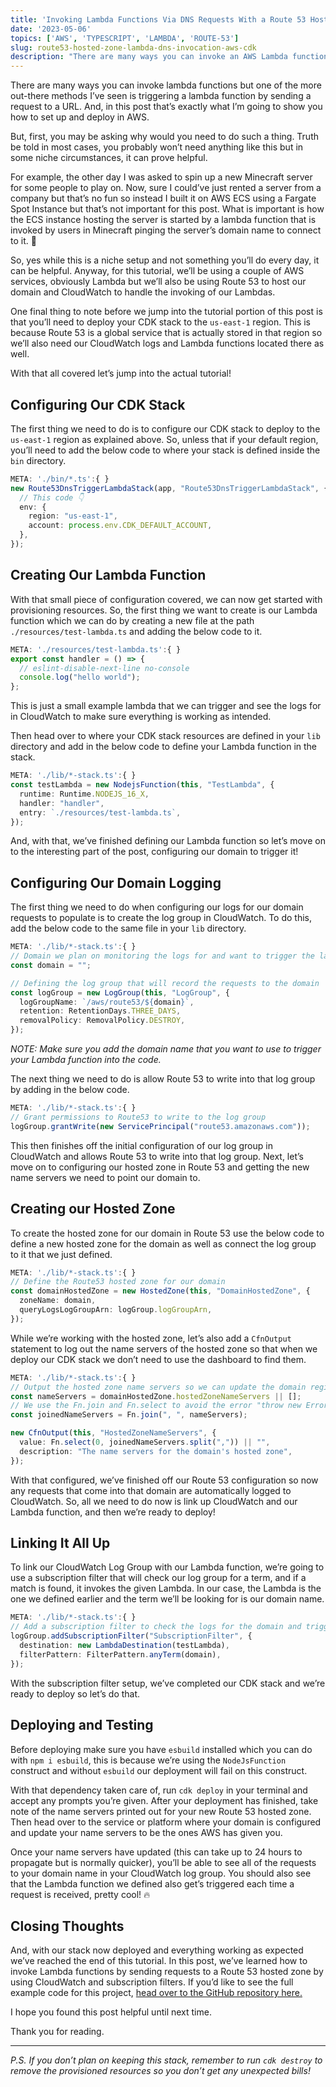 ```yaml
---
title: 'Invoking Lambda Functions Via DNS Requests With a Route 53 Hosted Zone Using the AWS CDK'
date: '2023-05-06'
topics: ['AWS', 'TYPESCRIPT', 'LAMBDA', 'ROUTE-53']
slug: route53-hosted-zone-lambda-dns-invocation-aws-cdk
description: "There are many ways you can invoke an AWS Lambda function but in this post, we're going to look at how we can invoke one with a DNS request to a Route 53 hosted zone!"
---
```


There are many ways you can invoke lambda functions but one of the more out-there methods I’ve seen is triggering a lambda function by sending a request to a URL. And, in this post that’s exactly what I’m going to show you how to set up and deploy in AWS.

But, first, you may be asking why would you need to do such a thing. Truth be told in most cases, you probably won’t need anything like this but in some niche circumstances, it can prove helpful.

For example, the other day I was asked to spin up a new Minecraft server for some people to play on. Now, sure I could’ve just rented a server from a company but that’s no fun so instead I built it on AWS ECS using a Fargate Spot Instance but that’s not important for this post. What is important is how the ECS instance hosting the server is started by a lambda function that is invoked by users in Minecraft pinging the server’s domain name to connect to it. 🤯

So, yes while this is a niche setup and not something you’ll do every day, it can be helpful. Anyway, for this tutorial, we’ll be using a couple of AWS services, obviously Lambda but we’ll also be using Route 53 to host our domain and CloudWatch to handle the invoking of our Lambdas.

One final thing to note before we jump into the tutorial portion of this post is that you’ll need to deploy your CDK stack to the `us-east-1` region. This is because Route 53 is a global service that is actually stored in that region so we’ll also need our CloudWatch logs and Lambda functions located there as well.

With that all covered let’s jump into the actual tutorial!

## Configuring Our CDK Stack

The first thing we need to do is to configure our CDK stack to deploy to the `us-east-1` region as explained above. So, unless that if your default region, you’ll need to add the below code to where your stack is defined inside the `bin` directory.

```ts
META: './bin/*.ts':{ }
new Route53DnsTriggerLambdaStack(app, "Route53DnsTriggerLambdaStack", {
  // This code 👇
  env: {
    region: "us-east-1",
    account: process.env.CDK_DEFAULT_ACCOUNT,
  },
});
```

## Creating Our Lambda Function

With that small piece of configuration covered, we can now get started with provisioning resources. So, the first thing we want to create is our Lambda function which we can do by creating a new file at the path `./resources/test-lambda.ts` and adding the below code to it.

```ts
META: './resources/test-lambda.ts':{ }
export const handler = () => {
  // eslint-disable-next-line no-console
  console.log("hello world");
};
```

This is just a small example lambda that we can trigger and see the logs for in CloudWatch to make sure everything is working as intended.

Then head over to where your CDK stack resources are defined in your `lib` directory and add in the below code to define your Lambda function in the stack.

```ts
META: './lib/*-stack.ts':{ }
const testLambda = new NodejsFunction(this, "TestLambda", {
  runtime: Runtime.NODEJS_16_X,
  handler: "handler",
  entry: `./resources/test-lambda.ts`,
});
```

And, with that, we’ve finished defining our Lambda function so let’s move on to the interesting part of the post, configuring our domain to trigger it!

## Configuring Our Domain Logging

The first thing we need to do when configuring our logs for our domain requests to populate is to create the log group in CloudWatch. To do this, add the below code to the same file in your `lib` directory.

```ts
META: './lib/*-stack.ts':{ }
// Domain we plan on monitoring the logs for and want to trigger the lambda function for
const domain = "";

// Defining the log group that will record the requests to the domain
const logGroup = new LogGroup(this, "LogGroup", {
  logGroupName: `/aws/route53/${domain}`,
  retention: RetentionDays.THREE_DAYS,
  removalPolicy: RemovalPolicy.DESTROY,
});
```

_NOTE: Make sure you add the domain name that you want to use to trigger your Lambda function into the code._

The next thing we need to do is allow Route 53 to write into that log group by adding in the below code.

```ts
META: './lib/*-stack.ts':{ }
// Grant permissions to Route53 to write to the log group
logGroup.grantWrite(new ServicePrincipal("route53.amazonaws.com"));
```

This then finishes off the initial configuration of our log group in CloudWatch and allows Route 53 to write into that log group. Next, let’s move on to configuring our hosted zone in Route 53 and getting the new name servers we need to point our domain to.

## Creating our Hosted Zone

To create the hosted zone for our domain in Route 53 use the below code to define a new hosted zone for the domain as well as connect the log group to it that we just defined.

```ts
META: './lib/*-stack.ts':{ }
// Define the Route53 hosted zone for our domain
const domainHostedZone = new HostedZone(this, "DomainHostedZone", {
  zoneName: domain,
  queryLogsLogGroupArn: logGroup.logGroupArn,
});
```

While we’re working with the hosted zone, let’s also add a `CfnOutput` statement to log out the name servers of the hosted zone so that when we deploy our CDK stack we don’t need to use the dashboard to find them.

```ts
META: './lib/*-stack.ts':{ }
// Output the hosted zone name servers so we can update the domain registrar with them
const nameServers = domainHostedZone.hostedZoneNameServers || [];
// We use the Fn.join and Fn.select to avoid the error "throw new Error('Found an encoded list token string in a scalar string context. Use \'Fn.select(0, list)\' (not \'list[0]\') to extract elements from token lists.');" when outputting the name servers with CfnOutput
const joinedNameServers = Fn.join(", ", nameServers);

new CfnOutput(this, "HostedZoneNameServers", {
  value: Fn.select(0, joinedNameServers.split(",")) || "",
  description: "The name servers for the domain's hosted zone",
});
```

With that configured, we’ve finished off our Route 53 configuration so now any requests that come into that domain are automatically logged to CloudWatch. So, all we need to do now is link up CloudWatch and our Lambda function, and then we’re ready to deploy!

## Linking It All Up

To link our CloudWatch Log Group with our Lambda function, we’re going to use a subscription filter that will check our log group for a term, and if a match is found, it invokes the given Lambda. In our case, the Lambda is the one we defined earlier and the term we’ll be looking for is our domain name.

```ts
META: './lib/*-stack.ts':{ }
// Add a subscription filter to check the logs for the domain and trigger the lambda function if a request is made to it
logGroup.addSubscriptionFilter("SubscriptionFilter", {
  destination: new LambdaDestination(testLambda),
  filterPattern: FilterPattern.anyTerm(domain),
});
```

With the subscription filter setup, we’ve completed our CDK stack and we’re ready to deploy so let’s do that.

## Deploying and Testing

Before deploying make sure you have `esbuild` installed which you can do with `npm i esbuild`, this is because we’re using the `NodeJsFunction` construct and without `esbuild` our deployment will fail on this construct.

With that dependency taken care of, run `cdk deploy` in your terminal and accept any prompts you’re given. After your deployment has finished, take note of the name servers printed out for your new Route 53 hosted zone. Then head over to the service or platform where your domain is configured and update your name servers to be the ones AWS has given you.

Once your name servers have updated (this can take up to 24 hours to propagate but is normally quicker), you’ll be able to see all of the requests to your domain name in your CloudWatch log group. You should also see that the Lambda function we defined also get’s triggered each time a request is received, pretty cool! 🔥

## Closing Thoughts

And, with our stack now deployed and everything working as expected we’ve reached the end of this tutorial. In this post, we’ve learned how to invoke Lambda functions by sending requests to a Route 53 hosted zone by using CloudWatch and subscription filters. If you’d like to see the full example code for this project, [head over to the GitHub repository here.](https://github.com/conermurphy/cdk-tutorials/tree/main/route-53-dns-trigger-lambda)

I hope you found this post helpful until next time.

Thank you for reading.

---

_P.S. If you don’t plan on keeping this stack, remember to run `cdk destroy` to remove the provisioned resources so you don’t get any unexpected bills!_
